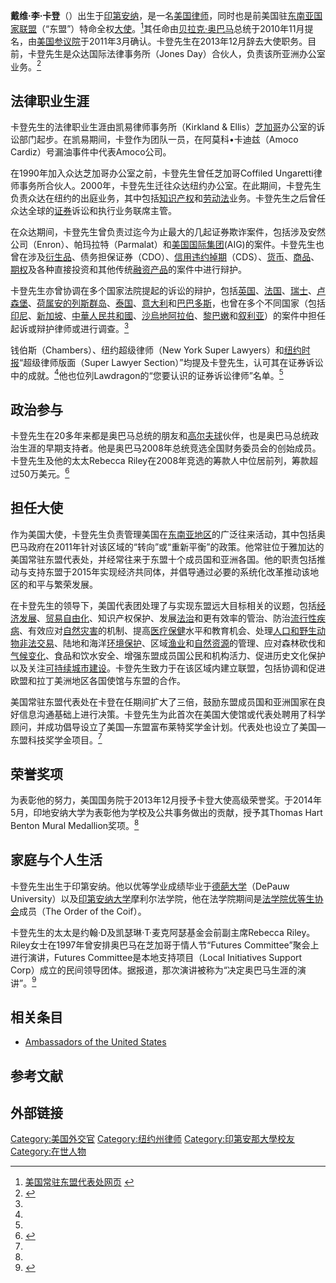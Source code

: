 {{NoteTA
|G1=PresidentsUS
|G2=USGov
|G3=People
|G4=USState
|G5=地名
|G6=Country
|1=zh-cn:可持续; zh-hk:可持續; zh-tw:永續;
}}
{{Infobox Officeholder
| name          = 戴维•卡登
| image         = Ambassador David L. Carden.jpg
| imagesize     = 250px
| office        = 美国驻东南亚国家联盟大使
| term_start    = 2011年3月
| term_end      = 2013年12月
| president     = [[巴拉克·歐巴馬|巴拉克·歐巴馬]]
| predecessor   = 
| successor     = Scot Marciel
| constituency  = 
| majority      = 
| birth_date    = 印第安纳州
| spouse        = Rebecca Riley
| children            = 两名
| residence     = 
| alma_mater    = 
|allegiance       = 
|branch           = 
|serviceyears     = 
|rank             = 
|commands         =
|unit             =
|battles          = 
|awards           =
| profession    = 
| religion      = 
| signature     = 
| website       = 
| footnotes     = 
}}

'''戴维·李·卡登'''（{{lang|en|'''David L. Carden'''}}）出生于[[印第安纳|印第安纳]]，是一名[[美国|美国]][[律师|律师]]，同时也是前美国驻[[东南亚国家联盟|东南亚国家联盟]]（“东盟”）特命全权[[大使|大使]]。<ref name="#1">[http://asean.usmission.gov/ambassador_carden3.html 美国常驻东盟代表处网页] {{webarchive|url=https://web.archive.org/web/20140819085816/http://asean.usmission.gov/ambassador_carden3.html |date=2014-08-19 }}</ref>其任命由[[贝拉克·奥巴马|贝拉克·奥巴马]]总统于2010年11月提名，由[[美国参议院|美国参议院]]于2011年3月确认。卡登先生在2013年12月辞去大使职务。目前，卡登先生是众达国际法律事务所（Jones Day）合伙人，负责该所亚洲办公室业务。<ref name="#2">{{Cite web |url=http://www.jonesday.com/zh-CHS/2014-2-13/ |title=众达国际法律事务所网页 |access-date=2014-08-18 |archive-url=https://web.archive.org/web/20140819084258/http://www.jonesday.com/zh-CHS/2014-2-13/ |archive-date=2014-08-19 |dead-url=yes }}</ref>

== 法律职业生涯 ==

卡登先生的法律职业生涯由凯易律师事务所（Kirkland & Ellis）[[芝加哥|芝加哥]]办公室的诉讼部门起步。在凯易期间，卡登作为团队一员，在阿莫科•卡迪兹（Amoco Cardiz）号漏油事件中代表Amoco公司。

在1990年加入众达芝加哥办公室之前，卡登先生曾任芝加哥Coffiled Ungaretti律师事务所合伙人。2000年，卡登先生迁往众达纽约办公室。在此期间，卡登先生负责众达在纽约的出庭业务，其中包括[[知识产权|知识产权]]和[[劳动法|劳动法]]业务。卡登先生之后曾任众达全球的[[证券|证券]]诉讼和执行业务联席主管。

在众达期间，卡登先生曾负责过迄今为止最大的几起证券欺诈案件，包括涉及安然公司（Enron）、帕玛拉特（Parmalat）和[[美国国际集团|美国国际集团]](AIG)的案件。卡登先生也曾在涉及[[衍生品|衍生品]]、债务担保证券（CDO）、[[信用违约掉期|信用违约掉期]]（CDS）、[[货币|货币]]、[[商品|商品]]、[[期权|期权]]及各种直接投资和其他传统[[融资|融资产品]]的案件中进行辩护。

卡登先生亦曾协调在多个国家法院提起的诉讼的辩护，包括[[英国|英国]]、[[法国|法国]]、[[瑞士|瑞士]]、[[卢森堡|卢森堡]]、[[荷属安的列斯群岛|荷属安的列斯群岛]]、[[泰国|泰国]]、[[意大利|意大利]]和[[巴巴多斯|巴巴多斯]]，也曾在多个不同国家（包括[[印尼|印尼]]、[[新加坡|新加坡]]、[[中華人民共和國|中華人民共和國]]、[[沙烏地阿拉伯|沙烏地阿拉伯]]、[[黎巴嫩|黎巴嫩]]和[[叙利亚|叙利亚]]）的案件中担任起诉或辩护律师或进行调查。<ref name="#1"/>

钱伯斯（Chambers）、纽约超级律师（New York Super Lawyers）和[[纽约时报|纽约时报]]“超级律师版面（Super Lawyer Section）”均提及卡登先生，认可其在证券诉讼中的成就。<ref name="#2"/>他也位列Lawdragon的“您要认识的证券诉讼律师”名单。<ref name="#2"/>

== 政治参与 ==

卡登先生在20多年来都是奥巴马总统的朋友和[[高尔夫球|高尔夫球]]伙伴，也是奥巴马总统政治生涯的早期支持者。他是奥巴马2008年总统竞选全国财务委员会的创始成员。卡登先生及他的太太Rebecca Riley在2008年竞选的筹款人中位居前列，筹款超过50万美元。<ref>{{Cite web |url=http://www.opensecrets.org/pres08/bundlers.php?id=N00009638 |title=OpenSecrets.org |access-date=2014-08-18 |archive-date=2021-02-27 |archive-url=https://web.archive.org/web/20210227081225/http://www.opensecrets.org/pres08/bundlers.php?id=n00009638 |dead-url=no }}</ref>

== 担任大使 ==

作为美国大使，卡登先生负责管理美国在[[东南亚|东南亚地区]]的广泛往来活动，其中包括奥巴马政府在2011年针对该区域的“转向”或“重新平衡”的政策。他常驻位于雅加达的美国常驻东盟代表处，并经常往来于东盟十个成员国和亚洲各国。他的职责包括推动与支持东盟于2015年实现经济共同体，并倡导通过必要的系统化改革推动该地区的和平与繁荣发展。

在卡登先生的领导下，美国代表团处理了与实现东盟远大目标相关的议题，包括[[经济发展|经济发展]]、[[贸易自由化|贸易自由化]]、知识产权保护、发展[[法治|法治]]和更有效率的管治、防治[[流行性疾病|流行性疾病]]、有效应对[[自然灾害|自然灾害]]的机制、提高[[医疗|医疗保健]]水平和教育机会、处理[[人口販賣|人口和野生动物非法交易]]、陆地和海洋[[环境保护|环境保护]]、区域[[渔业|渔业]]和[[自然资源|自然资源]]的管理、应对森林砍伐和[[气候变化|气候变化]]、食品和饮水安全、增强东盟成员国公民和机构活力、促进历史文化保护以及关注[[可持续發展|可持续城市建设]]。卡登先生致力于在该区域内建立联盟，包括协调和促进欧盟和拉丁美洲地区各国使馆与东盟的合作。

美国常驻东盟代表处在卡登在任期间扩大了三倍，鼓励东盟成员国和亚洲国家在良好信息沟通基础上进行决策。卡登先生为此首次在美国大使馆或代表处聘用了科学顾问，并成功倡导设立了美国—东盟富布莱特奖学金计划。代表处也设立了美国—东盟科技奖学金项目。<ref name="#2"/>

== 荣誉奖项 ==

为表彰他的努力，美国国务院于2013年12月授予卡登大使高级荣誉奖。于2014年5月，印地安纳大学为表彰他为学校及公共事务做出的贡献，授予其Thomas Hart Benton Mural Medallion奖项。<ref name="#2"/>

== 家庭与个人生活 ==

卡登先生出生于印第安纳。他以优等学业成绩毕业于[[德葩大学|德葩大学]]（DePauw University）以及[[印第安纳大学|印第安纳大学]]摩利尔法学院，他在法学院期间是[[法学院优等生协会|法学院优等生协会]]成员（The Order of the Coif）。

卡登先生的太太是约翰·D及凯瑟琳·T·麦克阿瑟基金会前副主席Rebecca Riley。Riley女士在1997年曾安排奥巴马在芝加哥于情人节“Futures Committee”聚会上进行演讲，Futures Committee是本地支持项目（Local Initiatives Support Corp）成立的民间领导团体。据报道，那次演讲被称为“决定奥巴马生涯的演讲”。<ref>{{Cite web |url=http://washingtonexaminer.com/chapter-iii-the-1997-speech-that-launched-obama/article/2508419 |title=The Washington Examiner |access-date=2014-08-18 |archive-date=2013-01-21 |archive-url=https://web.archive.org/web/20130121022714/http://washingtonexaminer.com/chapter-iii-the-1997-speech-that-launched-obama/article/2508419 |dead-url=no }}</ref>

== 相关条目 ==

*[https://en.wikipedia.org/wiki/Ambassadors_of_the_United_States Ambassadors of the United States] {{Wayback|url=https://en.wikipedia.org/wiki/Ambassadors_of_the_United_States |date=20210130170842 }}

== 参考文献 ==



== 外部链接 ==

{{DEFAULTSORT: Carden, David}}
[[Category:美国外交官|Category:美国外交官]]
[[Category:纽约州律师|Category:纽约州律师]]
[[Category:印第安那大學校友|Category:印第安那大學校友]]
[[Category:在世人物|Category:在世人物]]